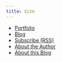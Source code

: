 ```yaml
---
title: Site
---
```


- [Portfolio](/portfolio/)
- [Blog](/blog/)
- <A download="feed.xml" rel="alternate" href="/feed.xml">Subscribe (RSS)</A>
- <A rel="author" href="/about/">About the Author</A>
- [About this Blog](/README/)
